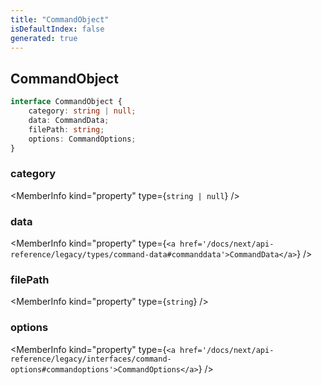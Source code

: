 ```yaml
---
title: "CommandObject"
isDefaultIndex: false
generated: true
---
```



<!-- This file was generated from the CommandKit source. Do not modify. Instead, re-run the "docgen" script -->


## CommandObject

<GenerationInfo sourceFile="packages/legacy/src/loadLegacyCommands.ts" sourceLine="20" packageName="@commandkit/legacy" />



```ts title="Signature"
interface CommandObject {
    category: string | null;
    data: CommandData;
    filePath: string;
    options: CommandOptions;
}
```

<div className="members-wrapper">

### category

<MemberInfo kind="property" type={`string | null`}   />


### data

<MemberInfo kind="property" type={`<a href='/docs/next/api-reference/legacy/types/command-data#commanddata'>CommandData</a>`}   />


### filePath

<MemberInfo kind="property" type={`string`}   />


### options

<MemberInfo kind="property" type={`<a href='/docs/next/api-reference/legacy/interfaces/command-options#commandoptions'>CommandOptions</a>`}   />




</div>

